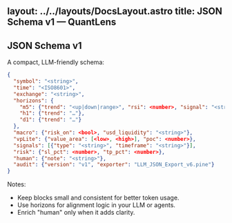 layout: ../../layouts/DocsLayout.astro
title: JSON Schema v1 — QuantLens
---

## JSON Schema v1

A compact, LLM-friendly schema:

```json
{
  "symbol": "<string>",
  "time": "<ISO8601>",
  "exchange": "<string>",
  "horizons": {
    "m5": {"trend": "<up|down|range>", "rsi": <number>, "signal": "<string>"},
    "h1": {"trend": "…"},
    "d1": {"trend": "…"}
  },
  "macro": {"risk_on": <bool>, "usd_liquidity": "<string>"},
  "vpLite": {"value_area": [<low>, <high>], "poc": <number>},
  "signals": [{"type": "<string>", "timeframe": "<string>"}],
  "risk": {"sl_pct": <number>, "tp_pct": <number>},
  "human": {"note": "<string>"},
  "audit": {"version": "v1", "exporter": "LLM_JSON_Export_v6.pine"}
}
```

Notes:
- Keep blocks small and consistent for better token usage.
- Use horizons for alignment logic in your LLM or agents.
- Enrich "human" only when it adds clarity.
